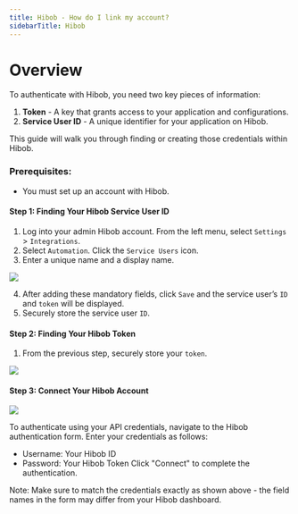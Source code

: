 ```yaml
---
title: Hibob - How do I link my account?
sidebarTitle: Hibob
---
```



# Overview

To authenticate with Hibob, you need two key pieces of information:
1. **Token** - A key that grants access to your application and configurations.
2. **Service User ID** - A unique identifier for your application on Hibob.

This guide will walk you through finding or creating those credentials within Hibob.

### Prerequisites:

- You must set up an account with Hibob.

#### Step 1: Finding Your Hibob Service User ID
1. Log into your admin Hibob account. From the left menu, select `Settings` > `Integrations`.
2. Select `Automation`. Click the `Service Users` icon.
3. Enter a unique name and a display name.

<img src="/integrations/all/hibob-service-user/hibob_1.png" />

4. After adding these mandatory fields, click `Save` and the service user’s `ID` and `token` will be displayed.
5. Securely store the service user `ID`.

#### Step 2: Finding Your Hibob Token
1. From the previous step, securely store your `token`.

<img src="/integrations/all/hibob-service-user/hibob_2.png" />

#### Step 3: Connect Your Hibob Account

<img src="/integrations/all/hibob-service-user/nango_connect_ui.png" />

To authenticate using your API credentials, navigate to the Hibob authentication form.
Enter your credentials as follows:
- Username: Your Hibob ID
- Password: Your Hibob Token
Click "Connect" to complete the authentication.

Note: Make sure to match the credentials exactly as shown above - the field names in the form may differ from your Hibob dashboard.
